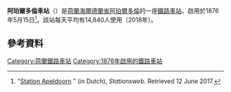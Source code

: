 {{noteTA
|G1=荷兰地名
}}

{{Infobox Station
|BoxWidth = 24em
|Title = 阿珀爾多倫車站
|SubTitle = 
|EngTitle = Station Apeldoorn
|EngSubTitle = 
|StationSymbol = 
|symbol_right=[[File:Nederlandse_spoorwegen_logo.svg|20px]] 
|linecolour = #22428B
|ImageName = Station Apeldoorn met oude perronoverkapping (2).jpg
|ImageSize = 290px
|ImageCaption = 
|ImagePadding = 0
|Code = Apd
|Operator = [[荷兰铁路|荷兰铁路]]
|Owned = 
|Line = 
|Place = {{NED}}[[海爾德蘭省|海爾德蘭省]][[阿珀爾多倫|阿珀爾多倫]]
|Coord = {{Coord|52|12|33|N|5|58|10|E|type:railwaystation_region:NL-GE|display=inline,title}}
|Style = 地面車站
|Hall Style = 
|PlatformType = 
|PlatformNumber = 4
|TrackNum = 
|Interchange = 
|ExitNumber = 
|StartDate = 1876年5月15日
|Elevation = 
|Depth = 
|connection = 
|yearly ridership = 
|daily ridership = 
}}

'''阿珀爾多倫車站'''（{{lang-nl|Station Apeldoorn}}）是[[荷蘭|荷蘭]][[海爾德蘭省|海爾德蘭省]][[阿珀爾多倫|阿珀爾多倫]]的一座[[鐵路車站|鐵路車站]]，啟用於1876年5月15日<ref name="stationsweb">"[http://www.stationsweb.nl/station.asp?station=Apeldoorn Station Apeldoorn] {{Wayback|url=http://www.stationsweb.nl/station.asp?station=Apeldoorn |date=20210111212227 }}" (in Dutch), ''Stationsweb''. Retrieved 12 June 2017.</ref>。該站每天平均有14,840人使用（2018年）。

==參考資料==
{{reflist}}
{{Commons category|Station Apeldoorn}}

[[Category:荷蘭鐵路車站|Category:荷蘭鐵路車站]]
[[Category:1876年啟用的鐵路車站|Category:1876年啟用的鐵路車站]]
{{stub}}